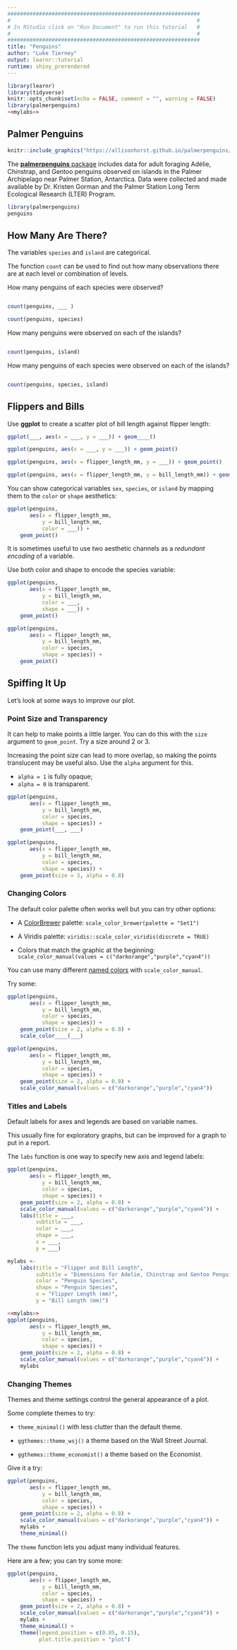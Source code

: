 ```yaml
---
#############################################################
#                                                           #
# In RStudio click on "Run Document" to run this tutorial   #
#                                                           #
#############################################################
title: "Penguins"
author: "Luke Tierney"
output: learnr::tutorial
runtime: shiny_prerendered
---
```


```r
library(learnr)
library(tidyverse)
knitr::opts_chunk$set(echo = FALSE, comment = "", warning = FALSE)
library(palmerpenguins)
<<mylabs>>
```

## Palmer Penguins

```r
knitr::include_graphics("https://allisonhorst.github.io/palmerpenguins/reference/figures/lter_penguins.png")
```
The [**palmerpenguins** package](https://allisonhorst.github.io/palmerpenguins/)
includes data for adult foraging Adélie, Chinstrap, and Gentoo
penguins observed on islands in the Palmer Archipelago near Palmer
Station, Antarctica. Data were collected and made available by
Dr. Kristen Gorman and the Palmer Station Long Term Ecological
Research (LTER) Program.

```r
library(palmerpenguins)
penguins
```


## How Many Are There?

The variables `species` and `island` are categorical.

The function `count` can be used to find out how many observations
there are at each level or combination of levels.

How many penguins of each species were observed?

```r

```

```r
count(penguins, ___ )
```

```r
count(penguins, species)
```

How many penguins were observed on each of the islands?

```r

```

```r
count(penguins, island)
```

How many penguins of each species were observed on each of the islands?

```r

```

```r
count(penguins, species, island)
```

## Flippers and Bills

Use **ggplot** to create a scatter plot of bill length against flipper
length:

```r
ggplot(___, aes(x = ___, y = ___)) + geom____()
```

```r
ggplot(penguins, aes(x = ___, y = ___)) + geom_point()
```

```r
ggplot(penguins, aes(x = flipper_length_mm, y = ___)) + geom_point()
```


```r
ggplot(penguins, aes(x = flipper_length_mm, y = bill_length_mm)) + geom_point()
```

You can show categorical variables `sex`, `species`, or `island` by
mapping them to the `color` or `shape` aesthetics:

```r
ggplot(penguins,
       aes(x = flipper_length_mm,
           y = bill_length_mm,
           color = ___)) +
    geom_point()
```

It is sometimes useful to use two aesthetic channels as a _redundant
encoding_ of a variable.

Use both color and shape to encode the species variable:

```r
ggplot(penguins,
       aes(x = flipper_length_mm,
           y = bill_length_mm,
           color = ___,
           shape = ___)) +
    geom_point()
```

```r
ggplot(penguins,
       aes(x = flipper_length_mm,
           y = bill_length_mm,
           color = species,
           shape = species)) +
    geom_point()
```

## Spiffing It Up

Let's look at some ways to improve our plot.


### Point Size and Transparency

It can help to make points a little larger. You can do this with the
`size` argument to `geom_point`. Try a size around 2 or 3.

Increasing the point size can lead to more overlap, so making the
points translucent may be useful also. Use the `alpha` argument for this.

* `alpha = 1` is fully opaque;
* `alpha = 0` is transparent.

```r
ggplot(penguins,
       aes(x = flipper_length_mm,
           y = bill_length_mm,
           color = species,
           shape = species)) +
    geom_point(___, ___)
```

```r
ggplot(penguins,
       aes(x = flipper_length_mm,
           y = bill_length_mm,
           color = species,
           shape = species)) +
    geom_point(size = 3, alpha = 0.8)
```


### Changing Colors

The default color palette often works well but you can try other options:

* A [ColorBrewer](https://colorbrewer2.org/) palette:
  `scale_color_brewer(palette = "Set1")`

* A Viridis palette:
  `viridis::scale_color_viridis(discrete = TRUE)`

* Colors that match the graphic at the beginning:
  `scale_color_manual(values = c("darkorange","purple","cyan4"))`

You can use many different [named
colors](https://htmlcolorcodes.com/color-names/) with
`scale_color_manual`.

Try some:

```r
ggplot(penguins,
       aes(x = flipper_length_mm,
           y = bill_length_mm,
           color = species,
           shape = species)) +
    geom_point(size = 2, alpha = 0.8) +
    scale_color____(___)
```

```r
ggplot(penguins,
       aes(x = flipper_length_mm,
           y = bill_length_mm,
           color = species,
           shape = species)) +
    geom_point(size = 2, alpha = 0.8) +
    scale_color_manual(values = c("darkorange","purple","cyan4"))
```

### Titles and Labels

Default labels for axes and legends are based on variable names.

This usually fine for exploratory graphs, but can be improved for a
graph to put in a report.

The `labs` function is one way to specify new axis and legend labels:

```r
ggplot(penguins,
       aes(x = flipper_length_mm,
           y = bill_length_mm,
           color = species,
           shape = species)) +
    geom_point(size = 2, alpha = 0.8) +
    scale_color_manual(values = c("darkorange","purple","cyan4")) +
    labs(title = ___,
         subtitle = ___,
         color = ___,
         shape = ___,
         x = ___,
         y = ___)
```
```r
mylabs <-
    labs(title = "Flipper and Bill Length",
         subtitle = "Dimensions for Adelie, Chinstrap and Gentoo Penguins at Palmer Station LTER",
         color = "Penguin Species",
         shape = "Penguin Species",
         x = "Flipper Length (mm)",
         y = "Bill Length (mm)")
```
```r
<<mylabs>>
ggplot(penguins,
       aes(x = flipper_length_mm,
           y = bill_length_mm,
           color = species,
           shape = species)) +
    geom_point(size = 2, alpha = 0.8) +
    scale_color_manual(values = c("darkorange","purple","cyan4")) +
    mylabs
```


### Changing Themes

Themes and theme settings control the general appearance of a plot.

Some complete themes to try:

* `theme_minimal()` with less clutter than the default theme.

* `ggthemes::theme_wsj()` a theme based on the Wall Street Journal.

* `ggthemes::theme_economist()` a theme based on the Economist.

Give it a try:

```r
ggplot(penguins,
       aes(x = flipper_length_mm,
           y = bill_length_mm,
           color = species,
           shape = species)) +
    geom_point(size = 2, alpha = 0.8) +
    scale_color_manual(values = c("darkorange","purple","cyan4")) +
    mylabs +
    theme_minimal()
```

The `theme` function lets you adjust many individual features.

Here are a few; you can try some more:


```r
ggplot(penguins,
       aes(x = flipper_length_mm,
           y = bill_length_mm,
           color = species,
           shape = species)) +
    geom_point(size = 2, alpha = 0.8) +
    scale_color_manual(values = c("darkorange","purple","cyan4")) +
    mylabs +
    theme_minimal() +
    theme(legend.position = c(0.85, 0.15),
          plot.title.position = "plot")
```
